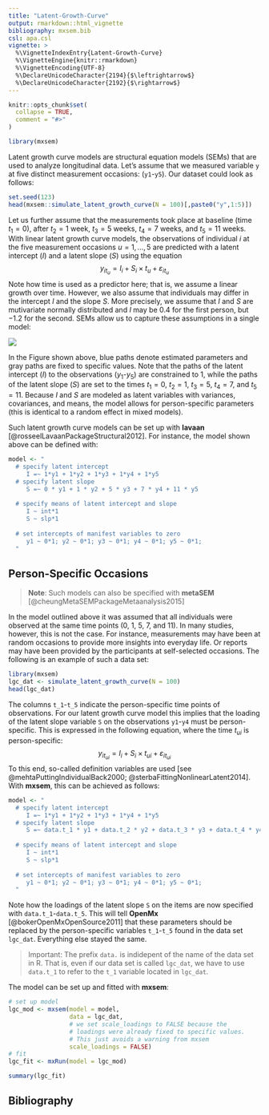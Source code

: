 ```yaml
---
title: "Latent-Growth-Curve"
output: rmarkdown::html_vignette
bibliography: mxsem.bib
csl: apa.csl
vignette: >
  %\VignetteIndexEntry{Latent-Growth-Curve}
  %\VignetteEngine{knitr::rmarkdown}
  %\VignetteEncoding{UTF-8}
  %\DeclareUnicodeCharacter{2194}{$\leftrightarrow$}
  %\DeclareUnicodeCharacter{2192}{$\rightarrow$}
---
```


```r
knitr::opts_chunk$set(
  collapse = TRUE,
  comment = "#>"
)
```

```r
library(mxsem)
```

Latent growth curve models are structural equation models (SEMs) that are used
to analyze longitudinal data. Let's assume that we measured variable `y` at 
five distinct measurement occasions: (`y1`-`y5`). Our dataset could look as
follows:
```r
set.seed(123)
head(mxsem::simulate_latent_growth_curve(N = 100)[,paste0("y",1:5)])
```

Let us further assume that the measurements took place at baseline (time $t_1 = 0$),
after $t_2 = 1$ week, $t_3 = 5$ weeks, $t_4 = 7$ weeks, and $t_5 = 11$ weeks. With 
linear latent growth curve models,
the observations of individual $i$ at the five measurement occasions $u=1,...,5$ are predicted 
with a latent intercept ($I$) and a latent slope ($S$) using the equation 
$$y_{it_u} = I_i + S_i\times t_u+\varepsilon_{it_u}$$
Note how time is used as a predictor here; that is, we assume a linear growth over
time. However, we also assume that individuals may differ in the intercept $I$ and
the slope $S$. More precisely, we assume that $I$ and $S$ are mutivariate normally
distributed and $I$ may be $0.4$ for the first person, but $-1.2$ for the second. SEMs allow us
to capture these assumptions in a single model:

![](figures/latent_growth_curve.png)

In the Figure shown above, blue paths denote estimated parameters and gray
paths are fixed to specific values. Note that the paths of the latent intercept 
($I$) to the observations ($y_1$-$y_5$) are constrained to $1$, while the paths of
the latent slope ($S$) are set to the times
$t_1 = 0$, $t_2 = 1$, $t_3 = 5$, $t_4 = 7$, and $t_5 = 11$. Because $I$ and $S$ 
are modeled as latent variables
with variances, covariances, and means, the model allows for person-specific
parameters (this is identical to a random effect in mixed models).

Such latent growth curve models can be set up with **lavaan** [@rosseelLavaanPackageStructural2012]. 
For instance, the model shown above can be defined with:
```r
model <- "
  # specify latent intercept
     I =~ 1*y1 + 1*y2 + 1*y3 + 1*y4 + 1*y5
  # specify latent slope
     S =~ 0 * y1 + 1 * y2 + 5 * y3 + 7 * y4 + 11 * y5
    
  # specify means of latent intercept and slope
     I ~ int*1
     S ~ slp*1
  
  # set intercepts of manifest variables to zero
     y1 ~ 0*1; y2 ~ 0*1; y3 ~ 0*1; y4 ~ 0*1; y5 ~ 0*1;
  "
```

## Person-Specific Occasions

> **Note**: Such models can also be specified with **metaSEM** [@cheungMetaSEMPackageMetaanalysis2015]

In the model outlined above it was assumed that all individuals were observed
at the same time points ($0$, $1$, $5$, $7$, and $11$). In many studies, however,
this is not the case. For instance, measurements may have been at random occasions
to provide more insights into everyday life. Or reports may have been provided
by the participants at self-selected occasions. The following is an example of
such a data set:
```r
library(mxsem)
lgc_dat <- simulate_latent_growth_curve(N = 100)
head(lgc_dat)
```
The columns `t_1`-`t_5` indicate the person-specific time points of observations.
For our latent growth curve model this implies that the loading of the latent 
slope variable `S` on the observations `y1`-`y4` must be person-specific.
This is expressed in the following equation, where the time $t_{ui}$ is person-specific:
$$y_{it_{ui}} = I_i + S_i\times t_{ui}+\varepsilon_{it_{ui}}$$ 
To this end, so-called definition variables are used [see @mehtaPuttingIndividualBack2000;
@sterbaFittingNonlinearLatent2014].
With **mxsem**, this can be achieved as follows:

```r
model <- "
  # specify latent intercept
     I =~ 1*y1 + 1*y2 + 1*y3 + 1*y4 + 1*y5
  # specify latent slope
     S =~ data.t_1 * y1 + data.t_2 * y2 + data.t_3 * y3 + data.t_4 * y4 + data.t_5 * y5
    
  # specify means of latent intercept and slope
     I ~ int*1
     S ~ slp*1
  
  # set intercepts of manifest variables to zero
     y1 ~ 0*1; y2 ~ 0*1; y3 ~ 0*1; y4 ~ 0*1; y5 ~ 0*1;
  "
```

Note how the loadings of the latent slope `S` on the items are now specified
with `data.t_1`-`data.t_5`. This will tell **OpenMx** [@bokerOpenMxOpenSource2011]
that these parameters should be replaced by the person-specific variables `t_1`-`t_5`
found in the data set `lgc_dat`. Everything else stayed the same.

> Important: The prefix `data.` is indidepent of the name of the data set in R. 
That is, even if our data set is called `lgc_dat`, we have to use `data.t_1`
to refer to the `t_1` variable located in `lgc_dat`.

The model can be set up and fitted with **mxsem**:
```r
# set up model
lgc_mod <- mxsem(model = model, 
                 data = lgc_dat, 
                 # we set scale_loadings to FALSE because the 
                 # loadings were already fixed to specific values.
                 # This just avoids a warning from mxsem
                 scale_loadings = FALSE)
# fit 
lgc_fit <- mxRun(model = lgc_mod)

summary(lgc_fit)
```



## Bibliography
